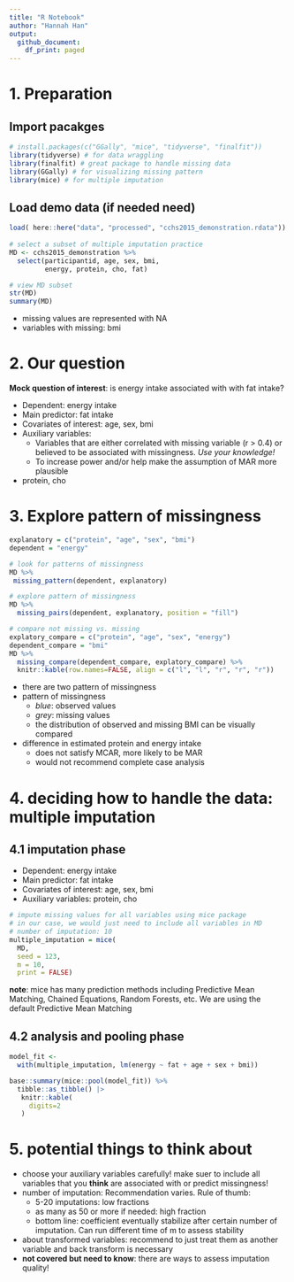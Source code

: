 ```yaml
---
title: "R Notebook"
author: "Hannah Han"
output:
  github_document:
    df_print: paged
---
```


# 1. Preparation
## Import pacakges {.smaller}
```r
# install.packages(c("GGally", "mice", "tidyverse", "finalfit"))
library(tidyverse) # for data wraggling
library(finalfit) # great package to handle missing data
library(GGally) # for visualizing missing pattern
library(mice) # for multiple imputation
```
## Load demo data (if needed need) {.smaller}
```r

load( here::here("data", "processed", "cchs2015_demonstration.rdata"))
  
# select a subset of multiple imputation practice
MD <- cchs2015_demonstration %>%
  select(participantid, age, sex, bmi,
         energy, protein, cho, fat)

# view MD subset
str(MD)
summary(MD)

```
* missing values are represented with NA
* variables with missing: bmi

# 2. Our question
__Mock question of interest__: is energy intake associated with with fat intake?

- Dependent: energy intake
- Main predictor: fat intake 
- Covariates of interest: age, sex, bmi
- Auxiliary variables: 
    + Variables that are either correlated with missing variable (r > 0.4) or believed to be associated with missingness. _Use your knowledge!_
    + To increase power and/or help make the assumption of MAR more plausible
- protein, cho

# 3. Explore pattern of missingness
```r
explanatory = c("protein", "age", "sex", "bmi")
dependent = "energy"

# look for patterns of missingness
MD %>%
 missing_pattern(dependent, explanatory)

# explore pattern of missingness
MD %>%
  missing_pairs(dependent, explanatory, position = "fill")

# compare not missing vs. missing 
explatory_compare = c("protein", "age", "sex", "energy")
dependent_compare = "bmi"
MD %>%
  missing_compare(dependent_compare, explatory_compare) %>%
  knitr::kable(row.names=FALSE, align = c("l", "l", "r", "r", "r"))
```
- there are two pattern of missingness
- pattern of missingness
    + _blue_: observed values
    + _grey_: missing values
    + the distribution of observed and missing BMI can be visually compared
- difference in estimated protein and energy intake
    + does not satisfy MCAR, more likely to be MAR
    + would not recommend complete case analysis

# 4. deciding how to handle the data: multiple imputation
## 4.1 imputation phase {.smaller}
- Dependent: energy intake
- Main predictor: fat intake 
- Covariates of interest: age, sex, bmi
- Auxiliary variables: protein, cho
```r
# impute missing values for all variables using mice package
# in our case, we would just need to include all variables in MD
# number of imputation: 10
multiple_imputation = mice(
  MD,
  seed = 123,
  m = 10,
  print = FALSE) 
```
__note__: mice has many prediction methods including Predictive Mean Matching, Chained Equations, Random Forests, etc. We are using the default Predictive Mean Matching

## 4.2 analysis and pooling phase {.smaller}
```r
model_fit <-
  with(multiple_imputation, lm(energy ~ fat + age + sex + bmi))

base::summary(mice::pool(model_fit)) %>% 
  tibble::as_tibble() |>
   knitr::kable(
     digits=2
   )

```
# 5. potential things to think about
- choose your auxiliary variables carefully! make suer to include all variables that you __think__ are associated with or predict missingness!
- number of imputation: Recommendation varies. Rule of thumb:
    + 5-20 imputations: low fractions
    + as many as 50 or more if needed: high fraction
    + bottom line: coefficient eventually stabilize after certain number of imputation. Can run different time of m to assess stability
- about transformed variables: recommend to just treat them as another variable and back transform is necessary
- __not covered but need to know__: there are ways to assess imputation quality!







